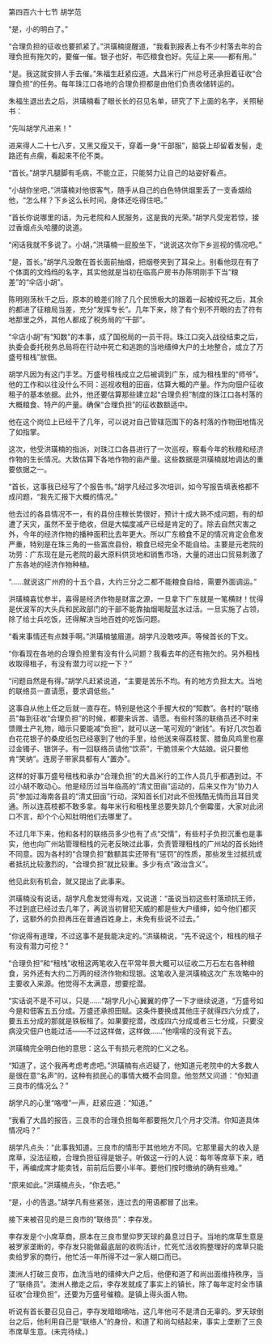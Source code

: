 

第四百六十七节 胡学范

“是，小的明白了。”

“合理负担的征收也要抓紧了。”洪璜楠提醒道，“我看到报表上有不少村落去年的合理负担有拖欠的，要催一催。银子也好，布匹粮食也好。先征上来――都有用。”

“是。我这就安排人手去催。”朱福生赶紧应道。大昌米行广州总号还承担着征收“合理负担”的任务。每年珠江口各地的合理负担都是由他们负责收储转运的。

朱福生退出去之后，洪璜楠看了眼长长的召见名单，研究了下上面的名字，关照秘书：

“先叫胡学凡进来！”

进来得人二十七八岁，又黑又瘦又干，穿着一身“干部服”，脑袋上却留着发髻，走路还有点瘸，看起来不伦不类。

“首长。”胡学凡腿脚有毛病，不能立正，只能努力让自己的站姿好看点。

“小胡你坐吧，”洪璜楠对他很客气，随手从自己的白色特供烟里丢了一支香烟给他，“怎么样？下乡这么长时间，身体还吃得住吧。”

“首长你说哪里的话，为元老院和人民服务，这是我的光荣。”胡学凡受宠若惊，接过香烟点头哈腰的说道。

“闲话我就不多说了。小胡，”洪璜楠一屁股坐下，“说说这次你下乡巡视的情况吧。”

“是，首长。”胡学凡没敢在首长面前抽烟，把烟卷夹到了耳朵上。别看他现在有了个体面的文绉绉的名字，其实他就是当初在临高户房书办陈明刚手下当“粮差”的“伞店小胡”。

陈明刚荡秋千之后，原本的粮差们除了几个民愤极大的跟着一起被绞死之后，其余的都进了征粮局当差，充分“发挥专长”。几年下来，除了有个别不开眼的去了符有地那里之外，其他人都成了税务局的“干部”。

“伞店小胡”有“知数”的本事，成了国税局的一员干将。珠江口突入战役结束之后，执委会委托税务总局将在行动中死亡和逃跑的当地缙绅大户的土地整合，成立了万盛号租栈”放佃。

胡学凡因为有这门手艺。万盛号租栈成立之后被调到广东，成为租栈里的“师爷”。他的工作和以往没什么不同：巡视收租的田亩，估算大概的产量。作为向佃户征收租子的基本依据。此外，他还要估算那些建立起“合理负担”制度的珠江口各村落的大概粮食、特产的产量。确保“合理负担”的征收数额适中。

他在这个岗位上已经干了几年，可以说对自己管辖范围下的各村落的作物田地情况了如指掌。

这次，他受洪璜楠的指派，对珠江口各县进行了一次巡视，察看今年的秋粮和经济作物的生长情况。大致估算下各地作物的亩产量。这些数据是洪璜楠就地调达的重要依据之一。

“首长，这事我已经写了个报告书。”胡学凡经过多次培训，如今写报告填表格都不成问题，“我先汇报下大概的情况。”

他去过的各县情况不一，有的县份庄稼长势很好，预计十成大熟不成问题，有的却遭了天灾，虽然不至于绝收，但是大幅度减产已经是肯定的了。除去自然灾害之外，今年的经济作物的播种面积比去年更大。所以广东粮食不足的情况肯定会愈发严重，特别是在珠三角的一些富庶县份，粮食已经完全不能自给。主要是元老院的功劳：广东现在是元老院的最大原料供货地和销售市场，大量的进出口贸易刺激了广东各地的经济作物种植。

“……就说这广州府的十五个县，大约三分之二都不能粮食自给，需要外面调运。”

洪璜楠喜忧参半，喜得是经济作物是财富之源，一旦拿下广东就是一笔横财！忧得是伏波军的大头兵和民政部门的干部不能靠抽烟喝靛蓝水过活。一旦实施了占领，除了给士兵吃饭，还得解决当地百姓的吃饭问题。

“看来事情还有点棘手啊。”洪璜楠皱眉道。胡学凡没敢吱声。等候首长的下文。

“你看现在各地的合理负担里有没有什么问题？我看去年的还有拖欠的。另外租栈收取得租子，有没有潜力可以挖一下？”

“问题自然是有得。”胡学凡赶紧说道，“主要是苦乐不均。有的地方负担太大。当地的联络员一直请愿，要求调低些。”

这事自从他上任之后就一直存在。特别是他这个手握大权的“知数”。各村的“联络员”每到征收“合理负担”的时候，都要来诉苦、请愿。有些村落的联络员还不时来馈赠土产礼物，暗示只要能减“负担”，就可以送一笔可观的“谢钱”。有好几次包着白花花银子的桑皮纸包已经塞到了他的手里，给他送来得荔枝筐、腊鱼风鸡里也塞过金镯子、银饼子。有一回联络员请他“饮茶”，干脆领来个大姑娘。说只要他肯“笑纳”。连房子带家具都有人“置办”。

这样的好事万盛号租栈和承办“合理负担”的大昌米行的工作人员几乎都遇到过。不过小胡不敢动心。他是经历过当年临高的“清丈田亩”运动的，后来又作为“协力人员”参加过海南各县的“清丈田亩”行动，深知首长们对此不但残酷无情而且耳目灵通。所以连荔枝都不敢多拿。每年米行和租栈里总要失踪几个倒霉蛋，大家对此闭口不言，却个个心知肚明他们去哪里了。

不过几年下来，他和各村的联络员多少也有了点“交情”，有些村子负担沉重也是事实，他也向广州站管理租栈的元老反映过此事，负责管理租栈的广州站的首长始终不同意。因为各村的“合理负担”数额其实还带有“惩罚”的性质，那些发生过抵抗或者抵抗比较激烈的，“合理负担”就比较重。多少有点“政治含义”。

他见此刻有机会，就又提出了此事来。

洪璜楠没有说话，胡学凡愈发觉得有戏，又说道：“虽说当初这些村落顽抗王师，不过到底已经过去几年了，再说当初冒犯天威的都是些大户缙绅，如今他们都灭了，这额外的负担再压在普通百姓身上，未免有些说不过去。”

“你说得有道理，不过这事不是我能决定的。”洪璜楠说，“先不说这个，租栈的租子有没有潜力可挖？”

“合理负担”和“租栈”收租这两笔收入在平常年景大概可以征收二万石左右各种粮食，另外还有大约二万两的经济作物和现银。这笔收入是洪璜楠这次广东攻略中的主要收入来源。他觉得不太满意，想要挖潜。

“实话说不是不可以，只是……”胡学凡小心翼翼的停了一下才继续说道，“万盛号如今是和佃客五五分成。万盛还承担田赋。这条件要换成其他庄子就得四六分成了，要五五分成的那就是铁板租了。如果要挖潜，改成四六分成或者三七分成，只要没病没灾佃户也能过活――不过这样做，这样做……”他嚅嚅的没有说下去。

洪璜楠完全明白他的意思：这么干有损元老院的仁义之名。

“知道了，这个我再考虑考虑吧。”洪璜楠有点迟疑了，他知道元老院中的大多数人是很在意“名声”的，这种有损民心的事情大概不会同意。他忽然又问道：“你知道三良市的情况么？”

胡学凡的心里“咯噔”一声，赶紧应道：“知道。”

“我看了大昌的报告，三良市的合理负担每年都要拖欠几个月才交清。你知道具体情况吗？”

胡学凡点头：“此事我知道。三良市的情形于其他地方不同。它那里最大的收入是席草，没法征粮，合理负担征得是银子。听做这一行的人说：每年等席草下来，晒干，再编成席才能卖钱，前前后后要小半年。要他们按时缴纳的确有些难。”

“原来如此。”洪璜楠点头，“你去吧。”

“是，小的告退。”胡学凡有些紧张，连过去的用语都冒了出来。

接下来被召见的是三良市的“联络员”：李存发。

李存发是个小席草商，原本在三良市里仰罗天球的鼻息过日子。当地的席草生意是被罗家垄断的，李存发只能做最底层的收购活计，忙死忙活收购整理好的席草只能卖给罗家的商行，他忙活一年所得不过一家人糊口而已。

澳洲人打破三良市，血洗当地的缙绅大户之后，他便和道了和尚出面维持秩序，当了“联络员”。澳洲人撤走之后，李存发就成了事实上的镇长，除了每年定时全市镇征收“合理负担”，还要为万盛号催粮。是镇上得头面人物。

听说有首长要召见自己，李存发暗暗嘀咕，这几年他可不是清白无辜的。罗天球倒台之后，他利用自己是“联络人”的身份，和道了和尚勾结起来，事实上垄断了三良市席草生意。(未完待续。)

